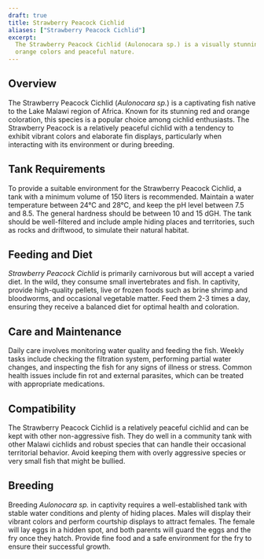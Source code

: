 ```yaml
---
draft: true
title: Strawberry Peacock Cichlid
aliases: ["Strawberry Peacock Cichlid"]
excerpt:
  The Strawberry Peacock Cichlid (Aulonocara sp.) is a visually stunning African cichlid known for its vibrant red and
  orange colors and peaceful nature.
---
```


## Overview

The Strawberry Peacock Cichlid (_Aulonocara sp._) is a captivating fish native to the Lake Malawi region of Africa.
Known for its stunning red and orange coloration, this species is a popular choice among cichlid enthusiasts. The
Strawberry Peacock is a relatively peaceful cichlid with a tendency to exhibit vibrant colors and elaborate fin
displays, particularly when interacting with its environment or during breeding.

## Tank Requirements

To provide a suitable environment for the Strawberry Peacock Cichlid, a tank with a minimum volume of 150 liters is
recommended. Maintain a water temperature between 24°C and 28°C, and keep the pH level between 7.5 and 8.5. The general
hardness should be between 10 and 15 dGH. The tank should be well-filtered and include ample hiding places and
territories, such as rocks and driftwood, to simulate their natural habitat.

## Feeding and Diet

_Strawberry Peacock Cichlid_ is primarily carnivorous but will accept a varied diet. In the wild, they consume small
invertebrates and fish. In captivity, provide high-quality pellets, live or frozen foods such as brine shrimp and
bloodworms, and occasional vegetable matter. Feed them 2-3 times a day, ensuring they receive a balanced diet for
optimal health and coloration.

## Care and Maintenance

Daily care involves monitoring water quality and feeding the fish. Weekly tasks include checking the filtration system,
performing partial water changes, and inspecting the fish for any signs of illness or stress. Common health issues
include fin rot and external parasites, which can be treated with appropriate medications.

## Compatibility

The Strawberry Peacock Cichlid is a relatively peaceful cichlid and can be kept with other non-aggressive fish. They do
well in a community tank with other Malawi cichlids and robust species that can handle their occasional territorial
behavior. Avoid keeping them with overly aggressive species or very small fish that might be bullied.

## Breeding

Breeding _Aulonocara sp._ in captivity requires a well-established tank with stable water conditions and plenty of
hiding places. Males will display their vibrant colors and perform courtship displays to attract females. The female
will lay eggs in a hidden spot, and both parents will guard the eggs and the fry once they hatch. Provide fine food and
a safe environment for the fry to ensure their successful growth.
